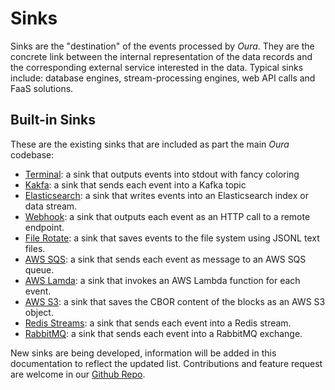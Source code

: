 # Sinks

Sinks are the "destination" of the events processed by _Oura_. They are the concrete link between the internal representation of the data records and the corresponding external service interested in the data. Typical sinks include: database engines, stream-processing engines, web API calls and FaaS solutions.

## Built-in Sinks

These are the existing sinks that are included as part the main _Oura_ codebase:

- [Terminal](sinks/terminal.md): a sink that outputs events into stdout with fancy coloring
- [Kakfa](sinks/kafka.md): a sink that sends each event into a Kafka topic
- [Elasticsearch](sinks/elastic.md): a sink that writes events into an Elasticsearch index or data stream.
- [Webhook](sinks/webhook.md): a sink that outputs each event as an HTTP call to a remote endpoint.
- [File Rotate](sinks/file_rotate.md): a sink that saves events to the file system using JSONL text files.
- [AWS SQS](sinks/aws_sqs.md): a sink that sends each event as message to an AWS SQS queue.
- [AWS Lamda](sinks/aws_lambda.md): a sink that invokes an AWS Lambda function for each event.
- [AWS S3](sinks/aws_s3.md): a sink that saves the CBOR content of the blocks as an AWS S3 object.
- [Redis Streams](sinks/redis_streams.md): a sink that sends each event into a Redis stream.
- [RabbitMQ](sinks/rabbitmq.md): a sink that sends each event into a RabbitMQ exchange.

New sinks are being developed, information will be added in this documentation to reflect the updated list. Contributions and feature request are welcome in our [Github Repo](https://github.com/txpipe/oura).
